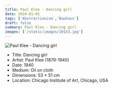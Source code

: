 ```yaml
---
title: Paul Klee - Dancing girl
date: 2024-01-01
tags: ['Abstractionism','Bauhaus']
draft: false
summary: Paul Klee - Dancing girl
images: ['/static/images/10153.jpg']
---
```


![Paul Klee - Dancing girl](/static/images/10153.jpg)

* Title: Dancing girl
* Artist: Paul Klee (1879-1940)
* Date: 1940
* Medium: Oil on cloth
* Dimensions: 53 × 51 cm 
* Location: Chicago Institute of Art, Chicago, USA


